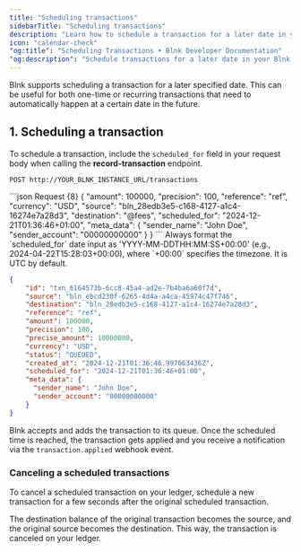 ```yaml
---
title: "Scheduling transactions"
sidebarTitle: "Scheduling transactions"
description: "Learn how to schedule a transaction for a later date in your Blnk Ledger."
icon: "calendar-check"
"og:title": "Scheduling Transactions • Blnk Developer Documentation"
"og:description": "Schedule transactions for a later date in your Blnk Ledger."
---
```



Blnk supports scheduling a transaction for a later specified date. This can be useful for both one-time or recurring transactions that need to automatically happen at a certain date in the future.

## 1. Scheduling a transaction

To schedule a transaction, include the `scheduled_for` field in your request body when calling the **record-transaction** endpoint.

```
POST http://YOUR_BLNK_INSTANCE_URL/transactions
```

<CodeGroup>
```json Request {8}
{
    "amount": 100000,
    "precision": 100,
    "reference": "ref",
    "currency": "USD",
    "source": "bln_28edb3e5-c168-4127-a1c4-16274e7a28d3",
    "destination": "@fees",
    "scheduled_for": "2024-12-21T01:36:46+01:00",
    "meta_data": {
      "sender_name": "John Doe",
      "sender_account": "00000000000"
    }
}
```

<Tip>
    Always format the `scheduled_for` date input as 'YYYY-MM-DDTHH:MM:SS+00:00' (e.g., 2024-04-22T15:28:03+00:00), where `+00:00` specifies the timezone. It is UTC by default.
</Tip>

```json Response {12}
{
    "id": "txn_6164573b-6cc8-45a4-ad2e-7b4ba6a60f7d",
    "source": "bln_ebcd230f-6265-4d4a-a4ca-45974c47f746",
    "destination": "bln_28edb3e5-c168-4127-a1c4-16274e7a28d3",
    "reference": "ref",
    "amount": 100000,
    "precision": 100,
    "precise_amount": 10000000,
    "currency": "USD",
    "status": "QUEUED",
    "created_at": "2024-12-21T01:36:46.997063436Z",
    "scheduled_for": "2024-12-21T01:36:46+01:00",
    "meta_data": {
      "sender_name": "John Doe",
      "sender_account": "00000000000"
    }
}
```
</CodeGroup>

Blnk accepts and adds the transaction to its queue. Once the scheduled time is reached, the transaction gets applied and you receive a notification via the `transaction.applied` webhook event.

### Canceling a scheduled transactions
  
To cancel a scheduled transaction on your ledger, schedule a new transaction for a few seconds after the original scheduled transaction. 

The destination balance of the original transaction becomes the source, and the original source becomes the destination. This way, the transaction is canceled on your ledger.

<NeedHelp />